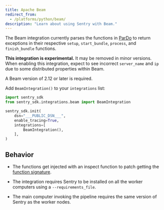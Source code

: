 ```yaml
---
title: Apache Beam
redirect_from:
  - /platforms/python/beam/
description: "Learn about using Sentry with Beam."
---
```


The Beam integration currently parses the functions in [ParDo](https://github.com/apache/beam/blob/release-2.13.0/sdks/python/apache_beam/transforms/core.py#L991) to return exceptions in their respective `setup`, `start_bundle`, `process`, and `finish_bundle` functions.

**This integration is experimental.** It may be removed in minor versions. When enabling this integration, expect to see incorrect `server_name` and `ip` due to some distributed properties within Beam.

A Beam version of 2.12 or later is required.

Add `BeamIntegration()` to your `integrations` list:

```python
import sentry_sdk
from sentry_sdk.integrations.beam import BeamIntegration

sentry_sdk.init(
    dsn="___PUBLIC_DSN___",
    enable_tracing=True,
    integrations=[
        BeamIntegration(),
    ],
)
```

## Behavior

- The functions get injected with an inspect function to patch getting the [function signature](https://github.com/apache/beam/blob/release-2.13.0/sdks/python/apache_beam/transforms/core.py#L288L298).

- The integration requires Sentry to be installed on all the worker computers using a `--requirements_file`.

- The main computer invoking the pipeline requires the same version of Sentry as the worker nodes.
